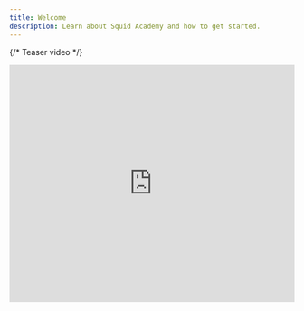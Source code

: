 ```yaml
---
title: Welcome
description: Learn about Squid Academy and how to get started.
---
```


{/* Teaser video */}
<iframe
  width="100%"
  height="420"
  src="https://www.youtube.com/embed/QsSGfzXF9sY"
  title="Intro to Squid Academy"
  frameBorder="0"
  allow="accelerometer; autoplay; clipboard-write; encrypted-media; gyroscope; picture-in-picture; web-share"
  allowFullScreen
/>

Squid Academy is a role-based learning and competition platform for schools, teams, and partners. Use the quick links below to jump into guides, policies, and FAQs.

{/* Quick links grid */}
<div style={{display:'grid', gridTemplateColumns:'repeat(auto-fit, minmax(220px, 1fr))', gap:'12px', marginTop:'20px'}}>

  <a href="/user-guides/org-admins" style={{display:'block', padding:'16px', border:'1px solid #e5e7eb', borderRadius:'12px', textDecoration:'none'}}>
    <div style={{fontSize:'20px'}}>🚀 Getting Started</div>
    <div>Set up your school: add teachers/students and create classes.</div>
  </a>

  <a href="/user-guides/teachers" style={{display:'block', padding:'16px', border:'1px solid #e5e7eb', borderRadius:'12px', textDecoration:'none'}}>
    <div style={{fontSize:'20px'}}>📚 Teachers</div>
    <div>Manage classes, unlock content, track progress, and grade.</div>
  </a>

  <a href="/user-guides/students" style={{display:'block', padding:'16px', border:'1px solid #e5e7eb', borderRadius:'12px', textDecoration:'none'}}>
    <div style={{fontSize:'20px'}}>🎓 Students</div>
    <div>Find your classes, complete lessons, and check your scores.</div>
  </a>

  <a href="/user-guides/partners" style={{display:'block', padding:'16px', border:'1px solid #e5e7eb', borderRadius:'12px', textDecoration:'none'}}>
    <div style={{fontSize:'20px'}}>🤝 Partners</div>
    <div>Create resellers & orgs, assign admins, enable courses, monitor usage.</div>
  </a>

  <a href="/user-guides/resellers" style={{display:'block', padding:'16px', border:'1px solid #e5e7eb', borderRadius:'12px', textDecoration:'none'}}>
    <div style={{fontSize:'20px'}}>🏪 Resellers</div>
    <div>Onboard schools, assign org admins, help with classes and users.</div>
  </a>

  <a href="/user-guides/team-captains" style={{display:'block', padding:'16px', border:'1px solid #e5e7eb', borderRadius:'12px', textDecoration:'none'}}>
    <div style={{fontSize:'20px'}}>🏅 Team Captains</div>
    <div>Create teams, invite players, register for events, report scores.</div>
  </a>

  <a href="/user-guides/players" style={{display:'block', padding:'16px', border:'1px solid #e5e7eb', borderRadius:'12px', textDecoration:'none'}}>
    <div style={{fontSize:'20px'}}>🎮 Players</div>
    <div>Join a team, follow schedules, play matches, follow rules.</div>
  </a>

  <a href="/user-guides/tournament-admins" style={{display:'block', padding:'16px', border:'1px solid #e5e7eb', borderRadius:'12px', textDecoration:'none'}}>
    <div style={{fontSize:'20px'}}>🏟️ Tournament Admins</div>
    <div>Set rules, brackets, and schedules; verify results & resolve disputes.</div>
  </a>

  <a href="/platform/privacy-policy" style={{display:'block', padding:'16px', border:'1px solid #e5e7eb', borderRadius:'12px', textDecoration:'none'}}>
    <div style={{fontSize:'20px'}}>🔒 Privacy Policy</div>
    <div>What we collect, why, and your choices.</div>
  </a>

  <a href="/platform/terms-and-conditions" style={{display:'block', padding:'16px', border:'1px solid #e5e7eb', borderRadius:'12px', textDecoration:'none'}}>
    <div style={{fontSize:'20px'}}>📜 Terms & Conditions</div>
    <div>The rules for using our platform.</div>
  </a>

  <a href="/platform/privacy-request-form" style={{display:'block', padding:'16px', border:'1px solid #e5e7eb', borderRadius:'12px', textDecoration:'none'}}>
    <div style={{fontSize:'20px'}}>🧾 Privacy Request</div>
    <div>Submit an access, deletion, correction, or export request.</div>
  </a>

  <a href="/platform/security-incident-response" style={{display:'block', padding:'16px', border:'1px solid #e5e7eb', borderRadius:'12px', textDecoration:'none'}}>
    <div style={{fontSize:'20px'}}>🛡️ Security</div>
    <div>Our security practices and incident response.</div>
  </a>

</div>

Need something else? Use the search bar above or browse the left navigation.